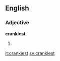 ==English==

===Adjective===
'''crankiest'''

# {{superlative of|cranky}}

[[it:crankiest]]
[[sv:crankiest]]